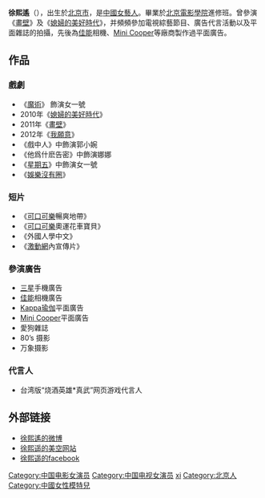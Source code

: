 {{notability unreferenced|time=2021-06-01}}
{{BLP unsourced|time=2022-02-14T09:31:24+00:00}}
{{藝人
| 姓名 = 徐熙遙
| 類型 = 女藝人
| 圖片 = 
| 圖片簡介 =
| 英文名 = Emily
| 暱稱 = 喵喵、小美、顏顏
| 國籍 = {{PRC}}
| 民族 = 
| 籍貫 = 北京
| 出生日期 = {{birth date and age|1989|11|24}} 
| 出生地點 = {{CHN}}[[北京市|北京市]]
| 職業 =[[演員|演員]]、[[模特|模特]]
| 語言 = [[普通話|普通話]]、[[英語|英語]]
| 母校 = [[北京電影學院|北京電影學院]]
| 配偶 =
| 出道作 = 《戏中人》
| 出道日期 = 
| 代表作 = 《魔术》、《为了正义》
| 活躍年代 = 
| 經紀公司 =
| 獎項 = 2009年汽车模特大赛最佳笑容奖
}}
'''徐熙遙'''（{{bd|1989年|11月24日|||catIdx=}}），出生於[[北京市|北京市]]，是[[中國|中國]][[女藝人|女藝人]]。畢業於[[北京電影學院|北京電影學院]]進修班。曾參演《[[畫壁|畫壁]]》及《[[媳婦的美好時代|媳婦的美好時代]]》，并頻頻參加電視綜藝節目、廣告代言活動以及平面雜誌的拍攝，先後為[[佳能|佳能]]相機、[[Mini_Cooper|Mini Cooper]]等廠商製作過平面廣告。

==作品==
=== 戲劇 ===
*《[[魔術|魔術]]》 飾演女一號
*2010年《[[媳婦的美好時代|媳婦的美好時代]]》
*2011年《[[畫壁|畫壁]]》
*2012年《[[我願意|我願意]]》
*《戲中人》中飾演郭小婉
*《他爲什麽告密》中飾演娜娜
*《[[星期五|星期五]]》中飾演女一號
*《[[娛樂沒有圈|娛樂沒有圈]]》

=== 短片 === 
*《[[可口可樂|可口可樂]]暢爽地帶》
*《[[可口可樂|可口可樂]]奧運花車寶貝》
*《外國人學中文》
*《[[激動網|激動網]]內宣傳片》

=== 參演廣告 === 
*[[三星電子|三星]]手機廣告
*[[佳能|佳能]]相機廣告
*[[Kappa|Kappa]][[瑜伽|瑜伽]]平面廣告
*[[Mini_Cooper|Mini Cooper]]平面廣告
*愛狗雜誌
*80’s 摄影
*万象摄影

=== 代言人 === 
*台湾版“烧酒英雄*真武”网页游戏代言人

== 外部链接 ==
*[http://weibo.com/emily1124?topsug=1 徐熙遙的微博]
*[http://www.moko.cc/5023f88969ae44e486b31c1387ece7ce/ 徐熙遥的美空网站] {{Wayback|url=http://www.moko.cc/5023f88969ae44e486b31c1387ece7ce/ |date=20160915183218 }}
*[http://www.facebook.com/ 徐熙遥的facebook] {{Wayback|url=http://www.facebook.com/ |date=20050408055255 }}

{{DEFAULTSORT:xu xiyao}}
[[Category:中国电影女演员|Category:中国电影女演员]]
[[Category:中国电视女演员|Category:中国电视女演员]]
[[Category:徐姓|xi]]
[[Category:北京人|Category:北京人]]
[[Category:中國女性模特兒|Category:中國女性模特兒]]